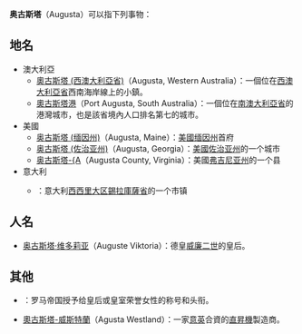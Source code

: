 '''奥古斯塔'''（Augusta）可以指下列事物：

== 地名==
* 澳大利亞
**[[奧古斯塔_(西澳大利亞省)|奧古斯塔 (西澳大利亞省)]]（Augusta, Western Australia）：一個位在[[西澳大利亞省|西澳大利亞省]]西南海岸線上的小鎮。
**[[奧古斯塔港|奧古斯塔港]]（Port Augusta, South Australia）：一個位在[[南澳大利亞省|南澳大利亞省]]的港灣城市，也是該省境內人口排名第七的城市。
* 美國
** [[奥古斯塔_(缅因州)|奥古斯塔 (缅因州)]]（Augusta, Maine）：[[美國|美國]][[缅因州|缅因州]]首府
** [[奥古斯塔_(佐治亚州)|奥古斯塔 (佐治亚州)]]（Augusta, Georgia）：[[美國|美國]][[佐治亚州|佐治亚州]]的一个城市
** [[奥古斯塔县_(弗吉尼亚州)|奥古斯塔-{A]]（Augusta County, Virginia）：美國[[弗吉尼亚州|弗吉尼亚州]]的一个县
* 意大利
** {{link-it|奥古斯塔 (锡拉库萨省)|Augusta (Italia)}}：意大利[[西西里岛|西西里大区]][[錫拉庫薩省|錫拉庫薩省]]的一个市镇

== 人名 ==
* [[奥古斯塔·维多莉亚|奥古斯塔·维多莉亚]]（Auguste Viktoria）：德皇[[威廉二世_(德国)|威廉二世]]的皇后。

== 其他 ==
*{{Internal link helper/en|奥古斯塔 (称号)|List of Augustae}}：罗马帝国授予给皇后或皇室荣誉女性的称号和头衔。
* [[奧古斯塔-威斯特蘭|奧古斯塔-威斯特蘭]]（Agusta Westland）：一家[[意大利|意]][[英國|英]]合資的[[直昇機|直昇機]]製造商。


{{disambig|A|Cat=四字译名消歧义}}